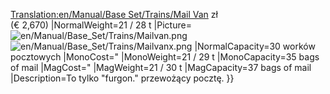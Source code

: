 [[Translation:en/Manual/Base Set/Trains/Mail Van]]
{{pl/Manual/Base Set/Trains/Wagony|Name=Wagon pocztowy
|NormalCost={{#expr:1335*6}} zł<br>(€ 2,670)
|NormalWeight=21 / 28 t
|Picture= [[File:en/Manual/Base Set/Trains/Mailvan.png]] [[File:en/Manual/Base Set/Trains/Mailvanx.png]]
|NormalCapacity=30 worków pocztowych
|MonoCost="
|MonoWeight=21 / 29 t
|MonoCapacity=35 bags of mail
|MagCost="
|MagWeight=21 / 30 t
|MagCapacity=37 bags of mail
|Description=To tylko "furgon." przewożący pocztę.
}}